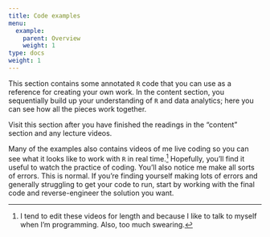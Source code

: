 ```yaml
---
title: Code examples
menu:
  example:
    parent: Overview
    weight: 1
type: docs
weight: 1
---
```


This section contains some annotated `R` code that you can use as a reference for creating your own work. In the content section, you sequentially build up your understanding of `R` and data analytics; here you can see how all the pieces work together.

Visit this section after you have finished the readings in the "content" section and any lecture videos.

Many of the examples also contains videos of me live coding so you can see what it looks like to work with `R` in real time.^[I tend to edit these videos for length and because I like to talk to myself when I'm programming. Also, too much swearing.] Hopefully, you'll find it useful to watch the practice of coding. You'll also notice me make all sorts of errors. This is normal. If you're finding yourself making lots of errors and generally struggling to get your code to run, start by working with the final code and reverse-engineer the solution you want.
